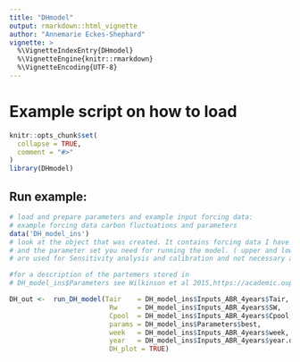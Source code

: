 ```yaml
---
title: "DHmodel"
output: rmarkdown::html_vignette
author: "Annemarie Eckes-Shephard"
vignette: >
  %\VignetteIndexEntry{DHmodel}
  %\VignetteEngine{knitr::rmarkdown}
  %\VignetteEncoding{UTF-8}
---
```


# Example script on how to load

```r
knitr::opts_chunk$set(
  collapse = TRUE,
  comment = "#>"
)
library(DHmodel)

```


## Run example:

```r


# load and prepare parameters and example input forcing data:
# example forcing data carbon fluctuations and parameters
data('DH_model_ins')
# look at the object that was created. It contains forcing data I have prepared for three sites.
# and the parameter set you need for running the model. ( upper and lower parameter values for the 
# are used for Sensitivity analysis and calibration and not necessary at the moment.)

#for a description of the partemers stored in
# DH_model_ins$Parameters see Wilkinson et al 2015,https://academic.oup.com/treephys/article-lookup/doi/10.1093/treephys/tpv010

DH_out <-  run_DH_model(Tair    = DH_model_ins$Inputs_ABR_4years$Tair,
                         Rw     = DH_model_ins$Inputs_ABR_4years$SW,
                         Cpool  = DH_model_ins$Inputs_ABR_4years$Cpool,
                         params = DH_model_ins$Parameters$best,
                         week   = DH_model_ins$Inputs_ABR_4years$week,
                         year   = DH_model_ins$Inputs_ABR_4years$year.datetime.,
                         DH_plot = TRUE)


```


